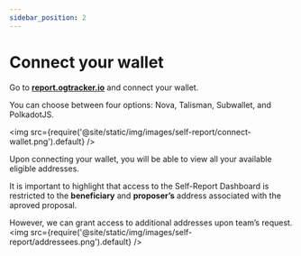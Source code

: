 ---
sidebar_position: 2
---

# Connect your wallet

Go to [**report.ogtracker.io**](https://report.ogtracker.io) and connect your wallet. 

You can choose between four options: Nova, Talisman, Subwallet, and PolkadotJS.

<img src={require('@site/static/img/images/self-report/connect-wallet.png').default} />

Upon connecting your wallet, you will be able to view all your available eligible addresses.

It is important to highlight that access to the Self-Report Dashboard is restricted to the **beneficiary** and **proposer’s** address associated with the aproved proposal. 

However, we can grant access to additional addresses upon team’s request.
<img src={require('@site/static/img/images/self-report/addressees.png').default} />